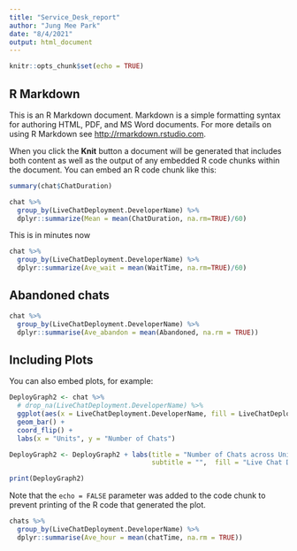 ```yaml
---
title: "Service_Desk_report"
author: "Jung Mee Park"
date: "8/4/2021"
output: html_document
---
```


```r
knitr::opts_chunk$set(echo = TRUE)
```

## R Markdown

This is an R Markdown document. Markdown is a simple formatting syntax for authoring HTML, PDF, and MS Word documents. For more details on using R Markdown see <http://rmarkdown.rstudio.com>.

When you click the **Knit** button a document will be generated that includes both content as well as the output of any embedded R code chunks within the document. You can embed an R code chunk like this:

```r
summary(chat$ChatDuration)
```


```r
chat %>%
  group_by(LiveChatDeployment.DeveloperName) %>%
  dplyr::summarize(Mean = mean(ChatDuration, na.rm=TRUE)/60)
```
This is in minutes now

```r
chat %>%
  group_by(LiveChatDeployment.DeveloperName) %>%
  dplyr::summarize(Ave_wait = mean(WaitTime, na.rm=TRUE)/60)
```

## Abandoned chats
```r
chat %>%
  group_by(LiveChatDeployment.DeveloperName) %>%
  dplyr::summarise(Ave_abandon = mean(Abandoned, na.rm = TRUE))
```

## Including Plots

You can also embed plots, for example:

```r
DeployGraph2 <- chat %>%
  # drop_na(LiveChatDeployment.DeveloperName) %>% 
  ggplot(aes(x = LiveChatDeployment.DeveloperName, fill = LiveChatDeployment.DeveloperName, response = Status)) +
  geom_bar() +
  coord_flip() +
  labs(x = "Units", y = "Number of Chats")

DeployGraph2 <- DeployGraph2 + labs(title = "Number of Chats across Units", 
                                    subtitle = "",  fill = "Live Chat Developer") 

print(DeployGraph2)
```

Note that the `echo = FALSE` parameter was added to the code chunk to prevent printing of the R code that generated the plot.
```r
chats %>%
  group_by(LiveChatDeployment.DeveloperName) %>%
  dplyr::summarise(Ave_hour = mean(chatTime, na.rm = TRUE))
```

